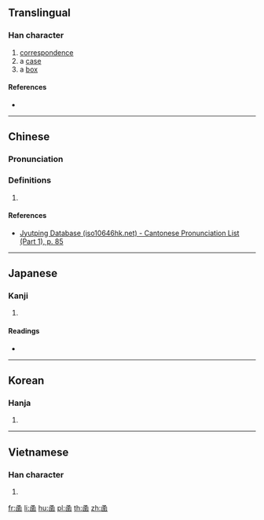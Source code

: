 {{character info/new}}
==Translingual==

===Han character===
{{Han char|rn=31|rad=囗|as=07|sn=10|four=|canj=NIWJ|ids=⿱龴⿴囗𢆉}}

# [[correspondence]]
# a [[case]]
# a [[box]]

====References====
* {{Han ref|kx=0219.020|dkj=04776|dj=0446.240|hdz=10720.050|uh=5705|ud=22277}}

----

==Chinese==
{{zh-forms}}

===Pronunciation===
{{zh-pron
|m=圅
|c=
|c-t=
|g=
|h=pfs=
|j=
|md=
|mn=
|mn-t=
|w=
|x=
|mc=y
|oc=y
|cat=n
}}

===Definitions===
{{zh-hanzi}}

# {{rfdef|lang=zh}}

====References====
* [http://www.iso10646hk.net/jp/document/download.jsp Jyutping Database (iso10646hk.net) - Cantonese Pronunciation List (Part 1), p. 85]

----

==Japanese==

===Kanji===
{{ja-kanji|grade=|rs=囗07}}

# {{defn|lang=ja|sort=囗07}}

====Readings====
* {{ja-readings|on=[[かん]] (kan), [[ごん]] (gon)|kun=[[あご]] (ago), [[ふくむ]] (fukumu)}}

----

==Korean==

===Hanja===
{{ko-hanja|hangeul=함|rv=ham|mr=ham}}

# {{defn|lang=ko|sort=囗07}}

----

==Vietnamese==

===Han character===
{{vi-hantu|hàm|rs=囗07}}

# {{defn|lang=vi}}

[[fr:圅]]
[[li:圅]]
[[hu:圅]]
[[pl:圅]]
[[th:圅]]
[[zh:圅]]